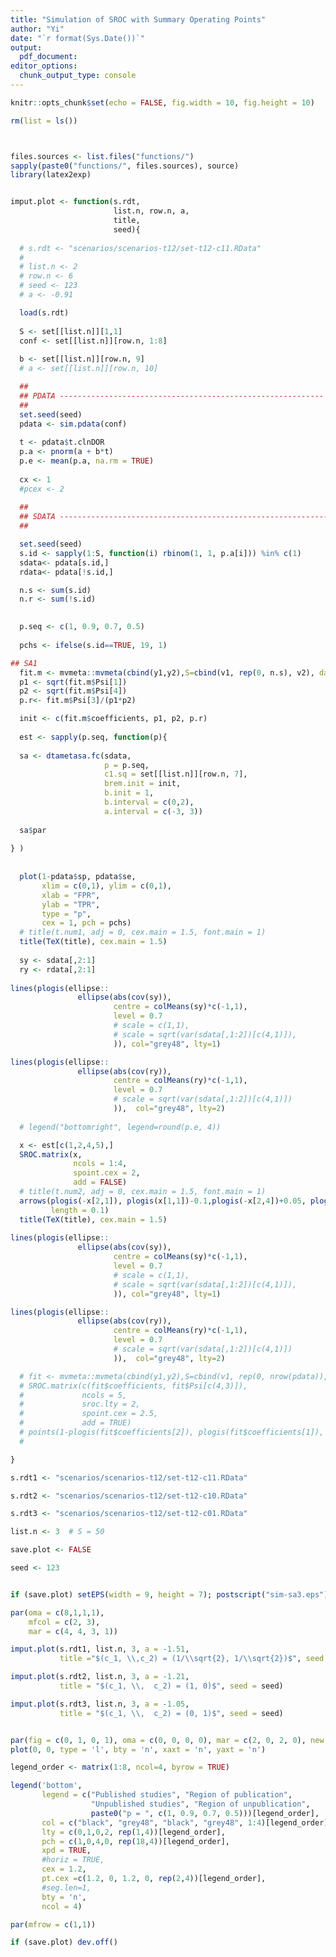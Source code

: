 ```yaml
---
title: "Simulation of SROC with Summary Operating Points"
author: "Yi"
date: "`r format(Sys.Date())`"
output:
  pdf_document:
editor_options:
  chunk_output_type: console
---
```



```r
knitr::opts_chunk$set(echo = FALSE, fig.width = 10, fig.height = 10)

rm(list = ls())



files.sources <- list.files("functions/")
sapply(paste0("functions/", files.sources), source)
library(latex2exp)


imput.plot <- function(s.rdt,
                       list.n, row.n, a,
                       title, 
                       seed){
  
  # s.rdt <- "scenarios/scenarios-t12/set-t12-c11.RData"
  # 
  # list.n <- 2
  # row.n <- 6
  # seed <- 123
  # a <- -0.91

  load(s.rdt)
  
  S <- set[[list.n]][1,1]
  conf <- set[[list.n]][row.n, 1:8]
  
  b <- set[[list.n]][row.n, 9]
  # a <- set[[list.n]][row.n, 10]

  ##
  ## PDATA -----------------------------------------------------------
  ##
  set.seed(seed)
  pdata <- sim.pdata(conf)
  
  t <- pdata$t.clnDOR
  p.a <- pnorm(a + b*t)
  p.e <- mean(p.a, na.rm = TRUE)
  
  cx <- 1
  #pcex <- 2
  
  ##
  ## SDATA ------------------------------------------------------------
  ##

  set.seed(seed)
  s.id <- sapply(1:S, function(i) rbinom(1, 1, p.a[i])) %in% c(1)
  sdata<- pdata[s.id,] 
  rdata<- pdata[!s.id,] 

  n.s <- sum(s.id)
  n.r <- sum(!s.id)
  

  p.seq <- c(1, 0.9, 0.7, 0.5)
  
  pchs <- ifelse(s.id==TRUE, 19, 1)

## SA1  
  fit.m <- mvmeta::mvmeta(cbind(y1,y2),S=cbind(v1, rep(0, n.s), v2), data = sdata, method="ml")
  p1 <- sqrt(fit.m$Psi[1])
  p2 <- sqrt(fit.m$Psi[4])
  p.r<- fit.m$Psi[3]/(p1*p2)

  init <- c(fit.m$coefficients, p1, p2, p.r)
  
  est <- sapply(p.seq, function(p){
  
  sa <- dtametasa.fc(sdata, 
                     p = p.seq, 
                     c1.sq = set[[list.n]][row.n, 7],
                     brem.init = init,
                     b.init = 1, 
                     b.interval = c(0,2),
                     a.interval = c(-3, 3))
  
  sa$par
  
} )
  
  
  plot(1-pdata$sp, pdata$se, 
       xlim = c(0,1), ylim = c(0,1),
       xlab = "FPR",
       ylab = "TPR",
       type = "p",
       cex = 1, pch = pchs)
  # title(t.num1, adj = 0, cex.main = 1.5, font.main = 1)
  title(TeX(title), cex.main = 1.5)
  
  sy <- sdata[,2:1]
  ry <- rdata[,2:1]
  
lines(plogis(ellipse::
               ellipse(abs(cov(sy)),
                       centre = colMeans(sy)*c(-1,1),
                       level = 0.7
                       # scale = c(1,1), 
                       # scale = sqrt(var(sdata[,1:2])[c(4,1)]),
                       )), col="grey48", lty=1)

lines(plogis(ellipse::
               ellipse(abs(cov(ry)),
                       centre = colMeans(ry)*c(-1,1),
                       level = 0.7
                       # scale = sqrt(var(sdata[,1:2])[c(4,1)])
                       )),  col="grey48", lty=2)
  
  # legend("bottomright", legend=round(p.e, 4))

  x <- est[c(1,2,4,5),]
  SROC.matrix(x,
              ncols = 1:4,
              spoint.cex = 2,
              add = FALSE)
  # title(t.num2, adj = 0, cex.main = 1.5, font.main = 1)
  arrows(plogis(-x[2,1]), plogis(x[1,1])-0.1,plogis(-x[2,4])+0.05, plogis(x[1,4])-0.1, col = "red",
         length = 0.1)
  title(TeX(title), cex.main = 1.5)
  
lines(plogis(ellipse::
               ellipse(abs(cov(sy)),
                       centre = colMeans(sy)*c(-1,1),
                       level = 0.7
                       # scale = c(1,1), 
                       # scale = sqrt(var(sdata[,1:2])[c(4,1)]),
                       )), col="grey48", lty=1)

lines(plogis(ellipse::
               ellipse(abs(cov(ry)),
                       centre = colMeans(ry)*c(-1,1),
                       level = 0.7
                       # scale = sqrt(var(sdata[,1:2])[c(4,1)])
                       )),  col="grey48", lty=2)

  # fit <- mvmeta::mvmeta(cbind(y1,y2),S=cbind(v1, rep(0, nrow(pdata)), v2), data=pdata, method = "ml")
  # SROC.matrix(c(fit$coefficients, fit$Psi[c(4,3)]),
  #             ncols = 5,
  #             sroc.lty = 2,
  #             spoint.cex = 2.5,
  #             add = TRUE)
  # points(1-plogis(fit$coefficients[2]), plogis(fit$coefficients[1]), col=5, cex=2, pch=19)
  # 

}


```


```r
s.rdt1 <- "scenarios/scenarios-t12/set-t12-c11.RData"

s.rdt2 <- "scenarios/scenarios-t12/set-t12-c10.RData"

s.rdt3 <- "scenarios/scenarios-t12/set-t12-c01.RData"

list.n <- 3  # S = 50

save.plot <- FALSE
```




```r
seed <- 123


if (save.plot) setEPS(width = 9, height = 7); postscript("sim-sa3.eps") 

par(oma = c(8,1,1,1),
    mfcol = c(2, 3), 
    mar = c(4, 4, 3, 1))

imput.plot(s.rdt1, list.n, 3, a = -1.51, 
           title ="$(c_1, \\,c_2) = (1/\\sqrt{2}, 1/\\sqrt{2})$", seed = seed)

imput.plot(s.rdt2, list.n, 3, a = -1.21, 
           title = "$(c_1, \\,  c_2) = (1, 0)$", seed = seed)

imput.plot(s.rdt3, list.n, 3, a = -1.05, 
           title = "$(c_1, \\,  c_2) = (0, 1)$", seed = seed)


par(fig = c(0, 1, 0, 1), oma = c(0, 0, 0, 0), mar = c(2, 0, 2, 0), new = TRUE)
plot(0, 0, type = 'l', bty = 'n', xaxt = 'n', yaxt = 'n')

legend_order <- matrix(1:8, ncol=4, byrow = TRUE)

legend('bottom',
       legend = c("Published studies", "Region of publication",
                  "Unpublished studies", "Region of unpublication",
                  paste0("p = ", c(1, 0.9, 0.7, 0.5)))[legend_order], 
       col = c("black", "grey48", "black", "grey48", 1:4)[legend_order], 
       lty = c(0,1,0,2, rep(1,4))[legend_order],
       pch = c(1,0,4,0, rep(18,4))[legend_order],
       xpd = TRUE, 
       #horiz = TRUE, 
       cex = 1.2,
       pt.cex =c(1.2, 0, 1.2, 0, rep(2,4))[legend_order],
       #seg.len=1, 
       bty = 'n',
       ncol = 4)

par(mfrow = c(1,1))

if (save.plot) dev.off()
```

